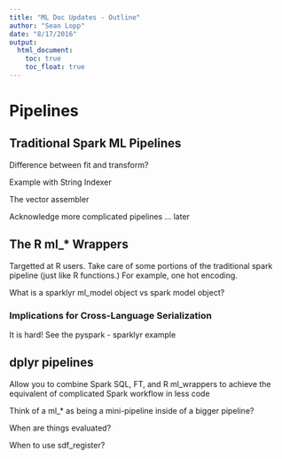 ```yaml
---
title: "ML Doc Updates - Outline"
author: "Sean Lopp"
date: "8/17/2016"
output: 
  html_document:
    toc: true
    toc_float: true
---
```



# Pipelines

## Traditional Spark ML Pipelines
Difference between fit and transform?

Example with String Indexer

The vector assembler

Acknowledge more complicated pipelines ... later

## The R ml_* Wrappers

Targetted at R users. Take care of some portions of the traditional spark pipeline (just like R functions.) For example, one hot encoding.

What is a sparklyr ml_model object vs spark model object?

### Implications for Cross-Language Serialization

It is hard! See the pyspark - sparklyr example

## dplyr pipelines
Allow you to combine Spark SQL, FT, and R ml_wrappers to achieve the equivalent of complicated Spark workflow in less code

Think of a ml_* as being a mini-pipeline inside of a bigger pipeline?

When are things evaluated?

When to use sdf_register?
